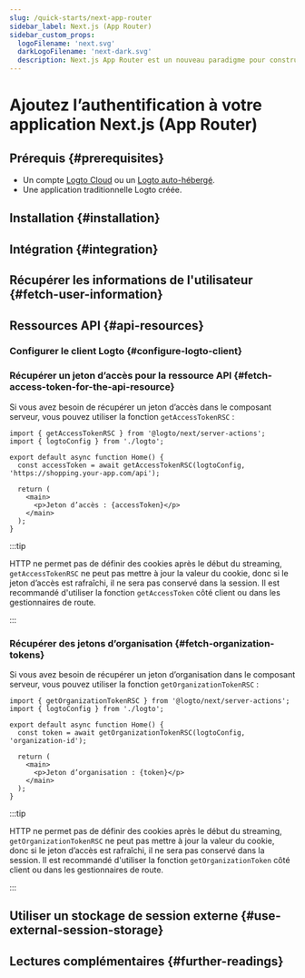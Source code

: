 ```yaml
---
slug: /quick-starts/next-app-router
sidebar_label: Next.js (App Router)
sidebar_custom_props:
  logoFilename: 'next.svg'
  darkLogoFilename: 'next-dark.svg'
  description: Next.js App Router est un nouveau paradigme pour construire des applications en utilisant les dernières fonctionnalités de React.
---
```




# Ajoutez l’authentification à votre application Next.js (App Router)

<GuideTip />

## Prérequis \{#prerequisites}

- Un compte [Logto Cloud](https://cloud.logto.io) ou un [Logto auto-hébergé](/introduction/set-up-logto-oss).
- Une application traditionnelle Logto créée.

## Installation \{#installation}

<Installation />

## Intégration \{#integration}

<Integration />

## Récupérer les informations de l'utilisateur \{#fetch-user-information}

<GetUserInformation />

## Ressources API \{#api-resources}

<ApiResourcesDescription />

### Configurer le client Logto \{#configure-logto-client}

<ConfigApiResources />

### Récupérer un jeton d’accès pour la ressource API \{#fetch-access-token-for-the-api-resource}

<FetchAccessTokenForApiResources />

Si vous avez besoin de récupérer un jeton d’accès dans le composant serveur, vous pouvez utiliser la fonction `getAccessTokenRSC` :

```tsx title="app/page.tsx"
import { getAccessTokenRSC } from '@logto/next/server-actions';
import { logtoConfig } from './logto';

export default async function Home() {
  const accessToken = await getAccessTokenRSC(logtoConfig, 'https://shopping.your-app.com/api');

  return (
    <main>
      <p>Jeton d’accès : {accessToken}</p>
    </main>
  );
}
```

:::tip

HTTP ne permet pas de définir des cookies après le début du streaming, `getAccessTokenRSC` ne peut pas mettre à jour la valeur du cookie, donc si le jeton d’accès est rafraîchi, il ne sera pas conservé dans la session. Il est recommandé d'utiliser la fonction `getAccessToken` côté client ou dans les gestionnaires de route.

:::

### Récupérer des jetons d’organisation \{#fetch-organization-tokens}

<FetchOrganizationTokenForUser />

Si vous avez besoin de récupérer un jeton d’organisation dans le composant serveur, vous pouvez utiliser la fonction `getOrganizationTokenRSC` :

```tsx title="app/page.tsx"
import { getOrganizationTokenRSC } from '@logto/next/server-actions';
import { logtoConfig } from './logto';

export default async function Home() {
  const token = await getOrganizationTokenRSC(logtoConfig, 'organization-id');

  return (
    <main>
      <p>Jeton d’organisation : {token}</p>
    </main>
  );
}
```

:::tip

HTTP ne permet pas de définir des cookies après le début du streaming, `getOrganizationTokenRSC` ne peut pas mettre à jour la valeur du cookie, donc si le jeton d’accès est rafraîchi, il ne sera pas conservé dans la session. Il est recommandé d'utiliser la fonction `getOrganizationToken` côté client ou dans les gestionnaires de route.

:::

## Utiliser un stockage de session externe \{#use-external-session-storage}

<ExternalStorage />

## Lectures complémentaires \{#further-readings}

<FurtherReadings />
